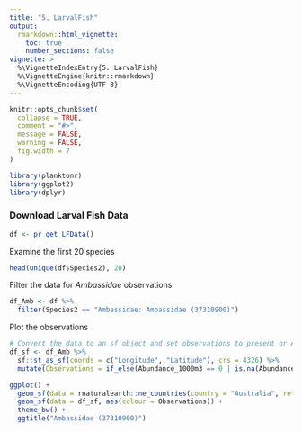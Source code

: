 ```yaml
---
title: "5. LarvalFish"
output: 
  rmarkdown::html_vignette:
    toc: true
    number_sections: false
vignette: >
  %\VignetteIndexEntry{5. LarvalFish}
  %\VignetteEngine{knitr::rmarkdown}
  %\VignetteEncoding{UTF-8}
---
```



```r
knitr::opts_chunk$set(
  collapse = TRUE,
  comment = "#>",
  message = FALSE,
  warning = FALSE,
  fig.width = 7
)
```

```r
library(planktonr)
library(ggplot2)
library(dplyr)
```

### Download Larval Fish Data

```r
df <- pr_get_LFData()
```

Examine the first 20 species
```r
head(unique(df$Species2), 20)
```

Filter the data for _Ambassidae_ observations

```r
df_Amb <- df %>% 
  filter(Species2 == "Ambassidae: Ambassidae (37310900)")
```


Plot the observations

```r
# Convert the data to an sf object and set observations to present or Absent
df_sf <- df_Amb %>% 
  sf::st_as_sf(coords = c("Longitude", "Latitude"), crs = 4326) %>% 
  mutate(Observations = if_else(Abundance_1000m3 == 0 | is.na(Abundance_1000m3), "Absent", "Present"))

ggplot() + 
  geom_sf(data = rnaturalearth::ne_countries(country = "Australia", returnclass = "sf")) +
  geom_sf(data = df_sf, aes(colour = Observations)) + 
  theme_bw() +
  ggtitle("Ambassidae (37310900)")
```




